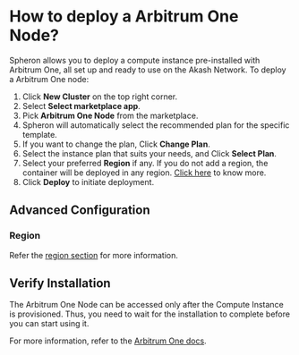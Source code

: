 
# How to deploy a Arbitrum One Node?

Spheron allows you to deploy a compute instance pre-installed with Arbitrum One, all set up and ready to use on the Akash Network.
To deploy a Arbitrum One node:

1. Click **New Cluster** on the top right corner.
2. Select **Select marketplace app**.
3. Pick **Arbitrum One Node** from the marketplace.
4. Spheron will automatically select the recommended plan for the specific template.
5. If you want to change the plan, Click **Change Plan**.
6. Select the instance plan that suits your needs, and Click **Select Plan**.
7. Select your preferred **Region** if any. If you do not add a region, the container will be deployed in any region. [Click here](/compute/cluster/#region) to know more.
8. Click **Deploy** to initiate deployment.

## Advanced Configuration

### Region

Refer the [region section](/compute/cluster/#region) for more information.

## Verify Installation

The Arbitrum One Node can be accessed only after the Compute Instance is provisioned.
Thus, you need to wait for the installation to complete before you can start using it.

For more information, refer to the [Arbitrum One docs](https://developer.arbitrum.io/node-running/running-a-node).

<Navigation name="Deploy Arbitrum One" />
